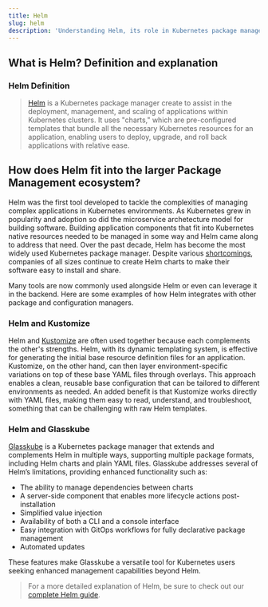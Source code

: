 ```yaml
---
title: Helm
slug: helm
description: 'Understanding Helm, its role in Kubernetes package management, and how it simplifies the process of deploying, managing, and scaling applications'
---
```


## What is Helm? Definition and explanation

### Helm Definition

> [Helm](https://helm.sh/) is a Kubernetes package manager create to assist in the deployment, management, and scaling of applications within Kubernetes clusters. It uses "charts," which are pre-configured templates that bundle all the necessary Kubernetes resources for an application, enabling users to deploy, upgrade, and roll back applications with relative ease.

## How does Helm fit into the larger Package Management ecosystem?

Helm was the first tool developed to tackle the complexities of managing complex applications in Kubernetes environments. As Kubernetes grew in popularity and adoption so did the microservice archetecture model for building software. Building application components that fit into Kubernetes native resources needed to be managed in some way and Helm came along to address that need. Over the past decade, Helm has become the most widely used Kubernetes package manager. Despite various [shortcomings](/blog/5-helm-shortcomings/), companies of all sizes continue to create Helm charts to make their software easy to install and share.

Many tools are now commonly used alongside Helm or even can leverage it in the backend. Here are some examples of how Helm integrates with other package and configuration managers.

### Helm and Kustomize

Helm and [Kustomize](/docs/glossary/kustomize/) are often used together because each complements the other's strengths. Helm, with its dynamic templating system, is effective for generating the initial base resource definition files for an application. Kustomize, on the other hand, can then layer environment-specific variations on top of these base YAML files through overlays. This approach enables a clean, reusable base configuration that can be tailored to different environments as needed. An added benefit is that Kustomize works directly with YAML files, making them easy to read, understand, and troubleshoot, something that can be challenging with raw Helm templates.

### Helm and Glasskube

[Glasskube](/products/package-manager/) is a Kubernetes package manager that extends and complements Helm in multiple ways, supporting multiple package formats, including Helm charts and plain YAML files. Glasskube addresses several of Helm’s limitations, providing enhanced functionality such as:

-   The ability to manage dependencies between charts  
-   A server-side component that enables more lifecycle actions post-installation
-   Simplified value injection
-   Availability of both a CLI and a console interface
-   Easy integration with GitOps workflows for fully declarative package management
-   Automated updates

These features make Glasskube a versatile tool for Kubernetes users seeking enhanced management capabilities beyond Helm.

> For a more detailed explanation of Helm, be sure to check out our [complete Helm guide](/blog/what-is-helm-in-kubernetes/).